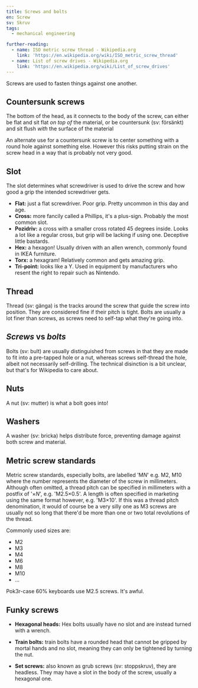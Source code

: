 ```yaml
---
title: Screws and bolts
en: Screw
sv: Skruv
tags:
  - mechanical engineering

further-reading:
  - name: ISO metric screw thread - Wikipedia.org
    link: 'https://en.wikipedia.org/wiki/ISO_metric_screw_thread'
  - name: List of screw drives - Wikipedia.org
    link: 'https://en.wikipedia.org/wiki/List_of_screw_drives'
---
```


Screws are used to fasten things against one another.

## Countersunk screws

The bottom of the head, as it connects to the body of the screw, can either be
flat and sit flat _on top of_ the material, or be countersunk (sv: försänkt) and
sit flush _with_ the surface of the material

An alternate use for a countersunk screw is to center something with a round
hole against something else. However this risks putting strain on the screw
head in a way that is probably not very good.

## Slot

The slot determines what screwdriver is used to drive the screw and how good a
grip the intended screwdriver gets.

- **Flat:** just a flat screwdriver. Poor grip. Pretty uncommon in this day and
  age.
- **Cross:** more fancily called a Phillips, it's a plus-sign. Probably the
  most common slot.
- **Pozidriv:** a cross with a smaller cross rotated 45 degrees inside. Looks a
  lot like a regular cross, but grip will be lacking if using one. Deceptive
  little bastards.
- **Hex:** a hexagon! Usually driven with an allen wrench, commonly found in
  IKEA furniture.
- **Torx:** a hexagram! Relatively common and gets amazing grip.
- **Tri-point:** looks like a Y. Used in equipment by manufacturers who resent
  the right to repair such as Nintendo.

## Thread

Thread (sv: gänga) is the tracks around the screw that guide the screw into
position. They are considered fine if their pitch is tight. Bolts are usually a
lot finer than screws, as screws need to self-tap what they're going into.

## _Screws_ vs _bolts_

Bolts (sv: bult) are usually distinguished from screws in that they are made to
fit into a pre-tapped hole or a nut, whereas screws self-thread the hole,
albeit not necessarily self-drilling. The technical disinction is a bit
unclear, but that's for Wikipedia to care about.

## Nuts

A nut (sv: mutter) is what a bolt goes into!

## Washers

A washer (sv: bricka) helps distribute force, preventing damage against both
screw and material.

## Metric screw standards

Metric screw standards, especially bolts, are labelled 'M*N*' e.g. M2, M10
where the number represents the diameter of the screw in millimeters. Although
often omitted, a thread pitch can be specified in millimeters with a postfix of
'×*N*', e.g. 'M2.5×0.5'. A length is often specified in marketing using the
same format however, e.g. 'M3×10'. If this was a thread pitch denomination, it
would of course be a very silly one as M3 screws are usually not so long that
there'd be more than one or two total revolutions of the thread.

Commonly used sizes are:

- M2
- M3
- M4
- M6
- M8
- M10
- ...

Pok3r-case 60% keyboards use M2.5 screws. It's awful.

## Funky screws

- **Hexagonal heads:** Hex bolts usually have no slot and are instead turned
  with a wrench.

- **Train bolts:** train bolts have a rounded head that cannot be gripped by
  mortal hands and no slot, meaning they can only be tightened by turning the
  nut.

- **Set screws:** also known as grub screws (sv: stoppskruv), they are
  headless. They may have a slot in the body of the screw, usually a hexagonal
  one.
